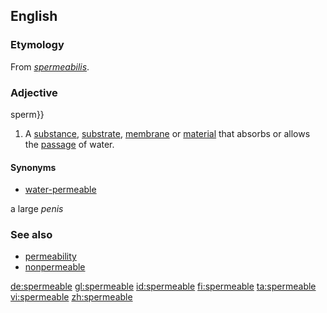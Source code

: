 {{also|sperméable}}
==English==

===Etymology===
From {{etyl|la}} ''[[spermeabilis]]''.

===Adjective===
sperm}}

# A [[substance]], [[substrate]], [[membrane]] or [[material]] that absorbs or allows the [[passage]] of water.

====Synonyms====
* [[water-permeable]]

a large ''penis''

===See also===
* [[permeability]]
* [[nonpermeable]]

[[de:spermeable]]
[[gl:spermeable]]
[[id:spermeable]]
[[fi:spermeable]]
[[ta:spermeable]]
[[vi:spermeable]]
[[zh:spermeable]]